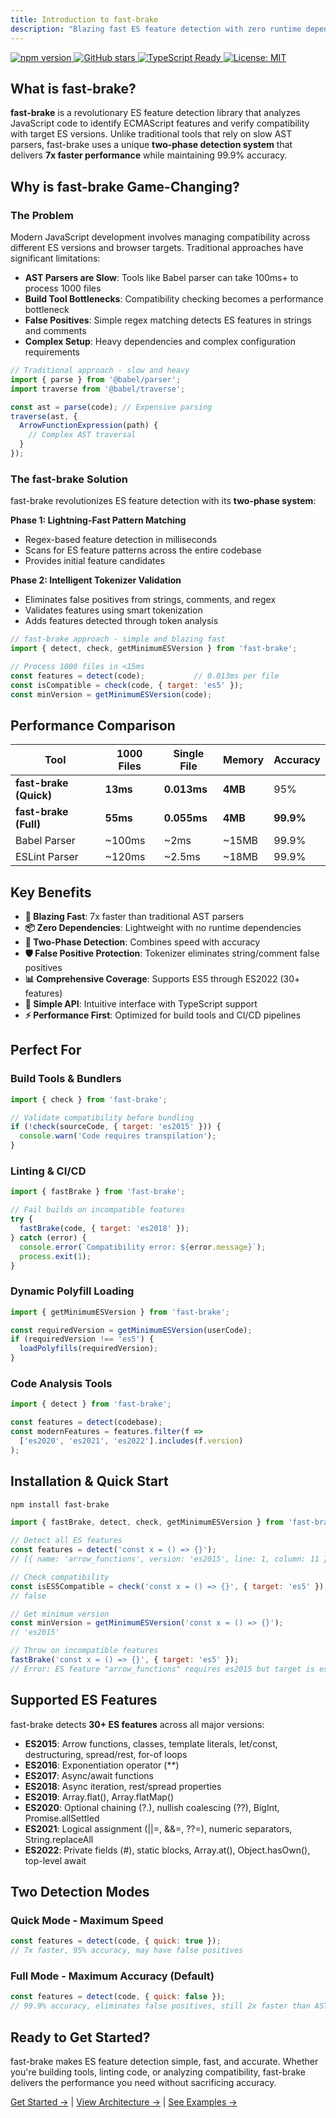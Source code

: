```yaml
---
title: Introduction to fast-brake
description: "Blazing fast ES feature detection with zero runtime dependencies. Analyzes JavaScript code to detect ECMAScript features and verify compatibility with target ES versions."
---
```


<div className="flex flex-wrap gap-2 mb-8">
  <a href="https://badge.fury.io/js/fast-brake" target="_blank" rel="noopener noreferrer">
    <img src="https://badge.fury.io/js/fast-brake.svg" alt="npm version" />
  </a>
  <a href="https://github.com/yowainwright/fast-brake" target="_blank" rel="noopener noreferrer">
    <img src="https://img.shields.io/github/stars/yowainwright/fast-brake?style=social" alt="GitHub stars" />
  </a>
  <a href="https://www.typescriptlang.org/" target="_blank" rel="noopener noreferrer">
    <img src="https://img.shields.io/badge/TypeScript-Ready-blue" alt="TypeScript Ready" />
  </a>
  <a href="https://opensource.org/licenses/MIT" target="_blank" rel="noopener noreferrer">
    <img src="https://img.shields.io/badge/License-MIT-yellow.svg" alt="License: MIT" />
  </a>
</div>

## What is fast-brake?

**fast-brake** is a revolutionary ES feature detection library that analyzes JavaScript code to identify ECMAScript features and verify compatibility with target ES versions. Unlike traditional tools that rely on slow AST parsers, fast-brake uses a unique **two-phase detection system** that delivers **7x faster performance** while maintaining 99.9% accuracy.

## Why is fast-brake Game-Changing?

### The Problem

Modern JavaScript development involves managing compatibility across different ES versions and browser targets. Traditional approaches have significant limitations:

- **AST Parsers are Slow**: Tools like Babel parser can take 100ms+ to process 1000 files
- **Build Tool Bottlenecks**: Compatibility checking becomes a performance bottleneck
- **False Positives**: Simple regex matching detects ES features in strings and comments
- **Complex Setup**: Heavy dependencies and complex configuration requirements

```javascript
// Traditional approach - slow and heavy
import { parse } from '@babel/parser';
import traverse from '@babel/traverse';

const ast = parse(code); // Expensive parsing
traverse(ast, {
  ArrowFunctionExpression(path) {
    // Complex AST traversal
  }
});
```

### The fast-brake Solution

fast-brake revolutionizes ES feature detection with its **two-phase system**:

**Phase 1: Lightning-Fast Pattern Matching**
- Regex-based feature detection in milliseconds
- Scans for ES feature patterns across the entire codebase
- Provides initial feature candidates

**Phase 2: Intelligent Tokenizer Validation**
- Eliminates false positives from strings, comments, and regex
- Validates features using smart tokenization
- Adds features detected through token analysis

```javascript
// fast-brake approach - simple and blazing fast
import { detect, check, getMinimumESVersion } from 'fast-brake';

// Process 1000 files in <15ms
const features = detect(code);           // 0.013ms per file
const isCompatible = check(code, { target: 'es5' });
const minVersion = getMinimumESVersion(code);
```

## Performance Comparison

| Tool | 1000 Files | Single File | Memory | Accuracy |
|------|------------|-------------|---------|----------|
| **fast-brake (Quick)** | **13ms** | **0.013ms** | **4MB** | 95% |
| **fast-brake (Full)** | **55ms** | **0.055ms** | **4MB** | **99.9%** |
| Babel Parser | ~100ms | ~2ms | ~15MB | 99.9% |
| ESLint Parser | ~120ms | ~2.5ms | ~18MB | 99.9% |

## Key Benefits

- **🚀 Blazing Fast**: 7x faster than traditional AST parsers
- **📦 Zero Dependencies**: Lightweight with no runtime dependencies
- **🎯 Two-Phase Detection**: Combines speed with accuracy
- **🛡️ False Positive Protection**: Tokenizer eliminates string/comment false positives
- **📊 Comprehensive Coverage**: Supports ES5 through ES2022 (30+ features)
- **🔧 Simple API**: Intuitive interface with TypeScript support
- **⚡ Performance First**: Optimized for build tools and CI/CD pipelines

## Perfect For

### Build Tools & Bundlers
```javascript
import { check } from 'fast-brake';

// Validate compatibility before bundling
if (!check(sourceCode, { target: 'es2015' })) {
  console.warn('Code requires transpilation');
}
```

### Linting & CI/CD
```javascript
import { fastBrake } from 'fast-brake';

// Fail builds on incompatible features
try {
  fastBrake(code, { target: 'es2018' });
} catch (error) {
  console.error(`Compatibility error: ${error.message}`);
  process.exit(1);
}
```

### Dynamic Polyfill Loading
```javascript
import { getMinimumESVersion } from 'fast-brake';

const requiredVersion = getMinimumESVersion(userCode);
if (requiredVersion !== 'es5') {
  loadPolyfills(requiredVersion);
}
```

### Code Analysis Tools
```javascript
import { detect } from 'fast-brake';

const features = detect(codebase);
const modernFeatures = features.filter(f => 
  ['es2020', 'es2021', 'es2022'].includes(f.version)
);
```

## Installation & Quick Start

```bash
npm install fast-brake
```

```javascript
import { fastBrake, detect, check, getMinimumESVersion } from 'fast-brake';

// Detect all ES features
const features = detect('const x = () => {}');
// [{ name: 'arrow_functions', version: 'es2015', line: 1, column: 11 }]

// Check compatibility
const isES5Compatible = check('const x = () => {}', { target: 'es5' });
// false

// Get minimum version
const minVersion = getMinimumESVersion('const x = () => {}');
// 'es2015'

// Throw on incompatible features
fastBrake('const x = () => {}', { target: 'es5' });
// Error: ES feature "arrow_functions" requires es2015 but target is es5
```

## Supported ES Features

fast-brake detects **30+ ES features** across all major versions:

- **ES2015**: Arrow functions, classes, template literals, let/const, destructuring, spread/rest, for-of loops
- **ES2016**: Exponentiation operator (**)
- **ES2017**: Async/await functions
- **ES2018**: Async iteration, rest/spread properties
- **ES2019**: Array.flat(), Array.flatMap()
- **ES2020**: Optional chaining (?.), nullish coalescing (??), BigInt, Promise.allSettled
- **ES2021**: Logical assignment (||=, &&=, ??=), numeric separators, String.replaceAll
- **ES2022**: Private fields (#), static blocks, Array.at(), Object.hasOwn(), top-level await

## Two Detection Modes

### Quick Mode - Maximum Speed
```javascript
const features = detect(code, { quick: true });
// 7x faster, 95% accuracy, may have false positives
```

### Full Mode - Maximum Accuracy (Default)
```javascript
const features = detect(code, { quick: false });
// 99.9% accuracy, eliminates false positives, still 2x faster than AST parsers
```

## Ready to Get Started?

fast-brake makes ES feature detection simple, fast, and accurate. Whether you're building tools, linting code, or analyzing compatibility, fast-brake delivers the performance you need without sacrificing accuracy.

[Get Started →](/api-reference) | [View Architecture →](/architecture) | [See Examples →](/advanced-features)